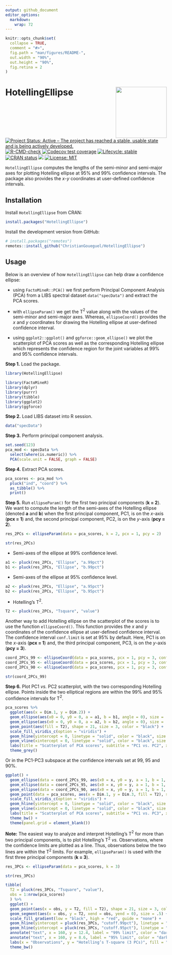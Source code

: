 ```yaml
---
output: github_document
editor_options: 
  markdown: 
    wrap: 72
---
```


<!-- README.md is generated from README.Rmd. Please edit that file -->

```r
knitr::opts_chunk$set(
  collapse = TRUE,
  comment = "#>",
  fig.path = "man/figures/README-",
  out.width = "90%",
  out.height = "90%",
  fig.retina = 2
)
```

<!-- badges: start -->

# HotellingEllipse <img src="man/figures/logo.png" align="right" height="159"/>
[![Project Status: Active – The project has reached a stable, usable
state and is being actively
developed.](https://www.repostatus.org/badges/latest/active.svg)](https://www.repostatus.org/#active)
[![R-CMD-check](https://github.com/ChristianGoueguel/HotellingEllipse/workflows/R-CMD-check/badge.svg)](https://github.com/ChristianGoueguel/HotellingEllipse/actions)
[![Codecov test coverage](https://codecov.io/gh/ChristianGoueguel/HotellingEllipse/branch/master/graph/badge.svg)](https://app.codecov.io/gh/ChristianGoueguel/HotellingEllipse?branch=master)
[![Lifecycle:
stable](https://img.shields.io/badge/lifecycle-stable-brightgreen.svg)](https://lifecycle.r-lib.org/articles/stages.html#stable)
[![CRAN
status](https://www.r-pkg.org/badges/version/HotellingEllipse)](https://CRAN.R-project.org/package=HotellingEllipse)
[![](https://cranlogs.r-pkg.org/badges/HotellingEllipse)](https://cran.r-project.org/package=HotellingEllipse)
[![License:
MIT](https://img.shields.io/badge/License-MIT-blue.svg)](https://opensource.org/licenses/MIT)

<!-- badges: end -->

`HotellingEllipse` computes the lengths of the semi-minor and semi-major
axes for plotting Hotelling ellipse at 95% and 99% confidence intervals.
The package also provides the *x*-*y* coordinates at user-defined
confidence intervals.

## Installation

Install `HotellingEllipse` from CRAN:

``` r
install.packages("HotellingEllipse")
```

Install the development version from GitHub:

``` r
# install.packages("remotes")
remotes::install_github("ChristianGoueguel/HotellingEllipse")
```

## Usage

Below is an overview of how `HotellingEllipse` can help draw a
confidence ellipse:

-   using `FactoMineR::PCA()` we first perform Principal Component
    Analysis (PCA) from a LIBS spectral dataset `data("specData")` and
    extract the PCA scores.

-   with `ellipseParam()` we get the T$^2$ value along with the values
    of the semi-minor and semi-major axes. Whereas, `ellipseCoord()`
    provides the *x* and *y* coordinates for drawing the Hotelling
    ellipse at user-defined confidence interval.

-   using `ggplot2::ggplot()` and `ggforce::geom_ellipse()` we plot the
    scatterplot of PCA scores as well as the corresponding Hotelling
    ellipse which represents the confidence region for the joint
    variables at 99% and 95% confidence intervals.

**Step 1.** Load the package.

```r
library(HotellingEllipse)
```

```r
library(FactoMineR)
library(dplyr)
library(purrr)
library(tibble)
library(ggplot2)
library(ggforce)
```

**Step 2.** Load LIBS dataset into R session.

```r
data("specData")
```

**Step 3.** Perform principal component analysis.

```r
set.seed(123)
pca_mod <- specData %>%
  select(where(is.numeric)) %>%
  PCA(scale.unit = FALSE, graph = FALSE)
```

**Step 4.** Extract PCA scores.

```r
pca_scores <- pca_mod %>%
  pluck("ind", "coord") %>%
  as_tibble() %>%
  print()
```

**Step 5.** Run `ellipseParam()` for the first two principal components
(**k = 2**). We want to compute the length of the semi-axes of the
Hotelling ellipse (denoted **a** and **b**) when the first principal
component, PC1, is on the *x*-axis (**pcx = 1**) and, the second
principal component, PC2, is on the *y*-axis (**pcy = 2**).

```r
res_2PCs <- ellipseParam(data = pca_scores, k = 2, pcx = 1, pcy = 2)
```

```r
str(res_2PCs)
```

-   Semi-axes of the ellipse at 99% confidence level.

```r
a1 <- pluck(res_2PCs, "Ellipse", "a.99pct")
b1 <- pluck(res_2PCs, "Ellipse", "b.99pct")
```

-   Semi-axes of the ellipse at 95% confidence level.

```r
a2 <- pluck(res_2PCs, "Ellipse", "a.95pct")
b2 <- pluck(res_2PCs, "Ellipse", "b.95pct")
```

-   Hotelling’s T$^2$.

```r
T2 <- pluck(res_2PCs, "Tsquare", "value")
```

Another way to add Hotelling ellipse on the scatterplot of the scores is
to use the function `ellipseCoord()`. This function provides the *x* and
*y* coordinates of the confidence ellipse at user-defined confidence
interval. The confidence interval `conf.limit` is set at 95% by default.
Here, PC1 is on the *x*-axis (**pcx = 1**) and, the third principal
component, PC3, is on the *y*-axis (**pcy = 3**).

```r
coord_2PCs_99 <- ellipseCoord(data = pca_scores, pcx = 1, pcy = 3, conf.limit = 0.99, pts = 500)
coord_2PCs_95 <- ellipseCoord(data = pca_scores, pcx = 1, pcy = 3, conf.limit = 0.95, pts = 500)
coord_2PCs_90 <- ellipseCoord(data = pca_scores, pcx = 1, pcy = 3, conf.limit = 0.90, pts = 500)
```

```r
str(coord_2PCs_99)
```

**Step 6.** Plot PC1 *vs.* PC2 scatterplot, with the two corresponding
Hotelling ellipse. Points inside the two elliptical regions are within
the 99% and 95% confidence intervals for T$^2$.

```r
pca_scores %>%
  ggplot(aes(x = Dim.1, y = Dim.2)) +
  geom_ellipse(aes(x0 = 0, y0 = 0, a = a1, b = b1, angle = 0), size = .5, linetype = "dotted", fill = "white") +
  geom_ellipse(aes(x0 = 0, y0 = 0, a = a2, b = b2, angle = 0), size = .5, linetype = "dashed", fill = "white") +
  geom_point(aes(fill = T2), shape = 21, size = 3, color = "black") +
  scale_fill_viridis_c(option = "viridis") +
  geom_hline(yintercept = 0, linetype = "solid", color = "black", size = .2) +
  geom_vline(xintercept = 0, linetype = "solid", color = "black", size = .2) +
  labs(title = "Scatterplot of PCA scores", subtitle = "PC1 vs. PC2", x = "PC1", y = "PC2", fill = "T2", caption = "Figure 1: Hotelling's T2 ellipse obtained\n using the ellipseParam function") +
  theme_grey()
```

Or in the PC1-PC3 subspace at the confidence intervals set at 99, 95 and
90%.

```r
ggplot() +
  geom_ellipse(data = coord_2PCs_99, aes(x0 = x, y0 = y, a = 1, b = 1, angle = 0), size = .9, color = "black", linetype = "dashed") +
  geom_ellipse(data = coord_2PCs_95, aes(x0 = x, y0 = y, a = 1, b = 1, angle = 0), size = .9, color = "darkred", linetype = "dotted") +
  geom_ellipse(data = coord_2PCs_90, aes(x0 = x, y0 = y, a = 1, b = 1, angle = 0), size = .9, color = "darkblue", linetype = "dotted") +
  geom_point(data = pca_scores, aes(x = Dim.1, y = Dim.3, fill = T2), shape = 21, size = 3, color = "black") +
  scale_fill_viridis_c(option = "viridis") +
  geom_hline(yintercept = 0, linetype = "solid", color = "black", size = .2) +
  geom_vline(xintercept = 0, linetype = "solid", color = "black", size = .2) +
  labs(title = "Scatterplot of PCA scores", subtitle = "PC1 vs. PC3", x = "PC1", y = "PC3", fill = "T2", caption = "Figure 2: Hotelling's T2 ellipse obtained\n using the ellipseCoord function") +
  theme_bw() +
  theme(panel.grid = element_blank())
```

**Note:** The easiest way to analyze and interpret Hotelling’s T$^2$ for
more than two principal components, is to plot Hotelling’s T$^2$ *vs.*
Observations, where the confidence limits are plotted as a line. Thus,
observations below the two lines are within the T$^2$ limits. For
example, `ellipseParam()` is used with the first three principal
components (**k = 3**).

```r
res_3PCs <- ellipseParam(data = pca_scores, k = 3)
```

```r
str(res_3PCs)
```

```r
tibble(
  T2 = pluck(res_3PCs, "Tsquare", "value"), 
  obs = 1:nrow(pca_scores)
  ) %>%
  ggplot() +
  geom_point(aes(x = obs, y = T2, fill = T2), shape = 21, size = 3, color = "black") +
  geom_segment(aes(x = obs, y = T2, xend = obs, yend = 0), size = .5) +
  scale_fill_gradient(low = "black", high = "red", guide = "none") +
  geom_hline(yintercept = pluck(res_3PCs, "cutoff.99pct"), linetype = "dashed", color = "darkred", size = .5) +
  geom_hline(yintercept = pluck(res_3PCs, "cutoff.95pct"), linetype = "dashed", color = "darkblue", size = .5) +
  annotate("text", x = 160, y = 12.4, label = "99% limit", color = "darkred") +
  annotate("text", x = 160, y = 8.6, label = "95% limit", color = "darkblue") +
  labs(x = "Observations", y = "Hotelling’s T-square (3 PCs)", fill = "T2 stats", caption = "Figure 3: Hotelling’s T2-value vs. Observations") +
  theme_bw()
```
